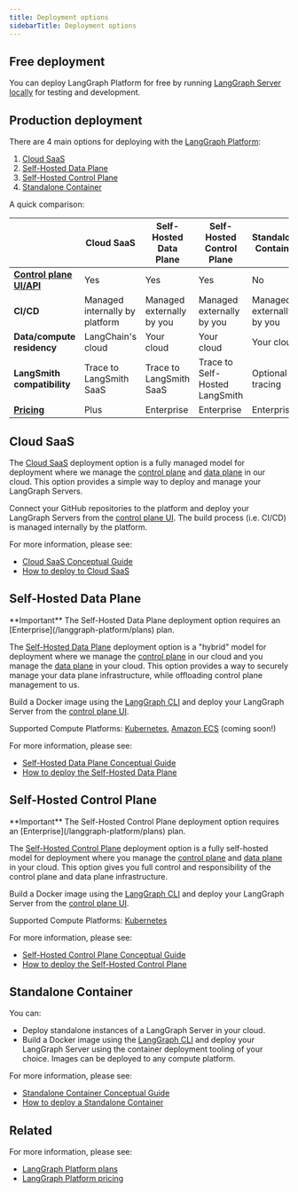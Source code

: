 ```yaml
---
title: Deployment options
sidebarTitle: Deployment options
---
```


## Free deployment

You can deploy LangGraph Platform for free by running [LangGraph Server locally](/langgraph-platform/local-server) for testing and development. 

## Production deployment

There are 4 main options for deploying with the [LangGraph Platform](/langgraph-platform/index):

1. [Cloud SaaS](#cloud-saas)
2. [Self-Hosted Data Plane](#self-hosted-data-plane)
3. [Self-Hosted Control Plane](#self-hosted-control-plane)
4. [Standalone Container](#standalone-container)

A quick comparison:

|                      | **Cloud SaaS** | **Self-Hosted Data Plane** | **Self-Hosted Control Plane** | **Standalone Container** |
|----------------------|----------------|----------------------------|-------------------------------|--------------------------|
| **[Control plane UI/API](/langgraph-platform/control-plane)** | Yes | Yes | Yes | No |
| **CI/CD** | Managed internally by platform | Managed externally by you | Managed externally by you | Managed externally by you |
| **Data/compute residency** | LangChain's cloud | Your cloud | Your cloud | Your cloud |
| **LangSmith compatibility** | Trace to LangSmith SaaS | Trace to LangSmith SaaS | Trace to Self-Hosted LangSmith | Optional tracing |
| **[Pricing](https://www.langchain.com/pricing-langgraph-platform)** | Plus | Enterprise | Enterprise | Enterprise |

## Cloud SaaS

The [Cloud SaaS](/langgraph-platform/cloud) deployment option is a fully managed model for deployment where we manage the [control plane](/langgraph-platform/control-plane) and [data plane](/langgraph-platform/data-plane) in our cloud. This option provides a simple way to deploy and manage your LangGraph Servers.

Connect your GitHub repositories to the platform and deploy your LangGraph Servers from the [control plane UI](/langgraph-platform/control-plane#control-plane-ui). The build process (i.e. CI/CD) is managed internally by the platform.

For more information, please see:

* [Cloud SaaS Conceptual Guide](/langgraph-platform/cloud)
* [How to deploy to Cloud SaaS](/langgraph-platform/deploy-to-cloud)

## Self-Hosted Data Plane

<Info>
  **Important**
  The Self-Hosted Data Plane deployment option requires an [Enterprise](/langgraph-platform/plans) plan.
</Info>

The [Self-Hosted Data Plane](/langgraph-platform/self-hosted-data-plane) deployment option is a "hybrid" model for deployment where we manage the [control plane](/langgraph-platform/control-plane) in our cloud and you manage the [data plane](/langgraph-platform/data-plane) in your cloud. This option provides a way to securely manage your data plane infrastructure, while offloading control plane management to us.

Build a Docker image using the [LangGraph CLI](/langgraph-platform/langgraph-cli) and deploy your LangGraph Server from the [control plane UI](/langgraph-platform/control-plane#control-plane-ui).

Supported Compute Platforms: [Kubernetes](https://kubernetes.io/), [Amazon ECS](https://aws.amazon.com/ecs/) (coming soon!)

For more information, please see:

* [Self-Hosted Data Plane Conceptual Guide](/langgraph-platform/self-hosted-data-plane)
* [How to deploy the Self-Hosted Data Plane](/langgraph-platform/deploy-self-hosted-data-plane)

## Self-Hosted Control Plane

<Info>
  **Important**
  The Self-Hosted Control Plane deployment option requires an [Enterprise](/langgraph-platform/plans) plan.
</Info>

The [Self-Hosted Control Plane](/langgraph-platform/self-hosted-control-plane) deployment option is a fully self-hosted model for deployment where you manage the [control plane](/langgraph-platform/control-plane) and [data plane](/langgraph-platform/data-plane) in your cloud. This option gives you full control and responsibility of the control plane and data plane infrastructure.

Build a Docker image using the [LangGraph CLI](/langgraph-platform/langgraph-cli) and deploy your LangGraph Server from the [control plane UI](/langgraph-platform/control-plane#control-plane-ui).

Supported Compute Platforms: [Kubernetes](https://kubernetes.io/)

For more information, please see:

* [Self-Hosted Control Plane Conceptual Guide](/langgraph-platform/self-hosted-control-plane)
* [How to deploy the Self-Hosted Control Plane](/langgraph-platform/deploy-self-hosted-control-plane)

## Standalone Container

You can:

- Deploy standalone instances of a LangGraph Server in your cloud.
- Build a Docker image using the [LangGraph CLI](/langgraph-platform/langgraph-cli) and deploy your LangGraph Server using the container deployment tooling of your choice. Images can be deployed to any compute platform.

For more information, please see:

* [Standalone Container Conceptual Guide](/langgraph-platform/standalone-container)
* [How to deploy a Standalone Container](/langgraph-platform/deploy-standalone-container)

## Related

For more information, please see:

* [LangGraph Platform plans](/langgraph-platform/plans)
* [LangGraph Platform pricing](https://www.langchain.com/langgraph-platform-pricing)